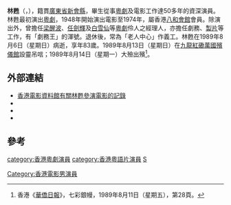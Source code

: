 {{藝人
|姓名 = 林甦
|類型 = 男演員
|圖片 =<!--建議使用自由版權圖像-->
|圖片尺寸 =
|圖片簡介 =
|本名 =
|外文名 =
|外文 = 
|羅馬拼音 = Lam So
|英文名 =
|暱稱 =
|其他藝名 =
|國籍 = {{BHKG}}
|民族 =
|籍貫 = [[廣東省|廣東省]][[新會縣|新會縣]]
|出生日期 = 1906年
|出生地點 =
|逝世日期 = {{death date and age|1989|8|6|1906|1|1}}
|逝世地點 = {{BHKG}}
|職業 = 粵劇及電影演員、製片
|語言 = 粵語
|教育程度 =
|宗教信仰 =
|配偶 =
|兒女 =
|父母 =
|音樂類型 =
|演奏樂器 =
|出道地點 =
|出道作 =
|出道日期 = {{start date and age|1948}}
|代表作 =
|活躍年代 = 1948年-1974年
|唱片公司 =
|經紀公司 =
|網站 =
|相關團體 =
|獎項 =
|IMDb = 1904850
|現任成員 =
|過往成員 =
|音樂專輯 =
|電影 =
|主持節目 =
|電視劇 =
|廣播劇 =
|舞台劇 =
|書籍 =
}}
'''林甦'''（{{lang|en|Lam So}}，{{bd|1906年||1989年|8月6日|catIdx=L林}}），籍貫[[廣東省|廣東省]][[新會縣|新會縣]]，畢生從事[[粵劇|粵劇]]及電影工作達50多年的資深演員。林甦最初演出[[粵劇|粵劇]]，1948年開始演出電影至1974年，屬香港[[八和會館|八和會館]]會員。除演出外，曾擔任[[梁醒波|梁醒波]]、[[任劍輝|任劍輝]]及[[白雪仙|白雪仙]]等[[粵劇|粵劇]]伶人之經理人，亦擔任劇務、[[製片|製片]]等工作，有「劇務王」的渾號。退休後，常為「老人中心」作義工。林甦在1989年8月6日（星期日）病逝，享年83歲。1989年8月13日（星期日）在[[九龍|九龍]][[紅磡|紅磡]][[萬國殯儀館|萬國殯儀館]]設靈吊唁；1989年8月14日（星期一）大殮出殯<ref>香港《[[華僑日報|華僑日報]]》，七彩銀幔，1989年8月11日（星期五），第28頁。</ref>。

== 外部連結 ==
* [http://ipac.hkfa.lcsd.gov.hk/ipac/cclib/ipac.jsp?cs=big5 香港電影資料館有關林甦參演電影的記錄] {{Wayback|url=http://ipac.hkfa.lcsd.gov.hk/ipac/cclib/ipac.jsp?cs=big5 |date=20191021013948 }}
* {{imdb name|1904850}}{{en}}
* {{hkmdb name|1593}}
* {{youtube|qBR-BX0Fztk|林甦的演出片段}}

== 參考 ==
<div class="references-small">
<references />
</div>

[[category:香港粵劇演員|category:香港粵劇演員]]
[[Category:香港電影男演員|Category:香港電影男演員]]
[[category:香港粵語片演員|category:香港粵語片演員]]
[[category:林姓|S]]